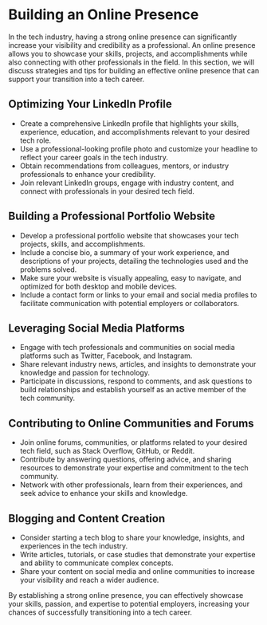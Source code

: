 # Building an Online Presence

In the tech industry, having a strong online presence can significantly increase your visibility and credibility as a
professional. An online presence allows you to showcase your skills, projects, and accomplishments while also connecting
with other professionals in the field. In this section, we will discuss strategies and tips for building an effective
online presence that can support your transition into a tech career.

## Optimizing Your LinkedIn Profile

- Create a comprehensive LinkedIn profile that highlights your skills, experience, education, and accomplishments relevant
  to your desired tech role.
- Use a professional-looking profile photo and customize your headline to reflect your career goals in the tech industry.
- Obtain recommendations from colleagues, mentors, or industry professionals to enhance your credibility.
- Join relevant LinkedIn groups, engage with industry content, and connect with professionals in your desired tech field.

## Building a Professional Portfolio Website

- Develop a professional portfolio website that showcases your tech projects, skills, and accomplishments.
- Include a concise bio, a summary of your work experience, and descriptions of your projects, detailing the technologies
  used and the problems solved.
- Make sure your website is visually appealing, easy to navigate, and optimized for both desktop and mobile devices.
- Include a contact form or links to your email and social media profiles to facilitate communication with potential
  employers or collaborators.

## Leveraging Social Media Platforms

- Engage with tech professionals and communities on social media platforms such as Twitter, Facebook, and Instagram.
- Share relevant industry news, articles, and insights to demonstrate your knowledge and passion for technology.
- Participate in discussions, respond to comments, and ask questions to build relationships and establish yourself as an
  active member of the tech community.

## Contributing to Online Communities and Forums

- Join online forums, communities, or platforms related to your desired tech field, such as Stack Overflow, GitHub, or
  Reddit.
- Contribute by answering questions, offering advice, and sharing resources to demonstrate your expertise and commitment
  to the tech community.
- Network with other professionals, learn from their experiences, and seek advice to enhance your skills and knowledge.

## Blogging and Content Creation

- Consider starting a tech blog to share your knowledge, insights, and experiences in the tech industry.
- Write articles, tutorials, or case studies that demonstrate your expertise and ability to communicate complex concepts.
- Share your content on social media and online communities to increase your visibility and reach a wider audience.

By establishing a strong online presence, you can effectively showcase your skills, passion, and expertise to potential
employers, increasing your chances of successfully transitioning into a tech career.
